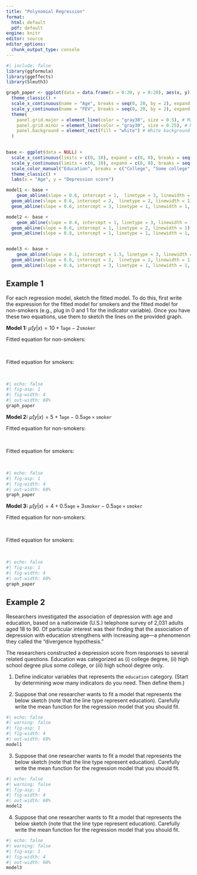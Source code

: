 ```yaml
---
title: "Polynomial Regression"
format: 
  html: default
  pdf: default
engine: knitr
editor: source
editor_options: 
  chunk_output_type: console
---
```


```r
#| include: false
library(ggformula)
library(ggeffects)
library(Sleuth3)

graph_paper <- ggplot(data = data.frame(x = 0:20, y = 0:20), aes(x, y)) +
  theme_classic() +
  scale_x_continuous(name = "Age", breaks = seq(0, 20, by = 2), expand = c(0, 0)) +
  scale_y_continuous(name = "FEV", breaks = seq(0, 20, by = 2), expand = c(0, 0)) +
  theme(  
    panel.grid.major = element_line(color = "gray30", size = 0.5), # Major grid lines
    panel.grid.minor = element_line(color = "gray30", size = 0.25), # Minor grid lines
    panel.background = element_rect(fill = "white") # White background
  )
  

base <- ggplot(data = NULL) +
  scale_x_continuous(limits = c(0, 10), expand = c(0, 0), breaks = seq(0, 10, by = 2)) +
  scale_y_continuous(limits = c(0, 10), expand = c(0, 0), breaks = seq(0, 10, by = 2)) +
  scale_color_manual("Education", breaks = c("College", "Some college", "HS")) +
  theme_classic() +
  labs(x = "Age", y = "Depression score")

model1 <- base + 
    geom_abline(slope = 0.6, intercept = 1,  linetype = 3, linewidth = 1) +
  geom_abline(slope = 0.6, intercept = 2,  linetype = 2, linewidth = 1) +
  geom_abline(slope = 0.6, intercept = 3, linetype = 1, linewidth = 1, linewidth = 1) 

model2 <- base + 
    geom_abline(slope = 0.4, intercept = 1, linetype = 3, linewidth = 1) +
  geom_abline(slope = 0.6, intercept = 1, linetype = 2, linewidth = 1) +
  geom_abline(slope = 0.8, intercept = 1, linetype = 1, linewidth = 1, linewidth = 1) 


model3 <- base + 
    geom_abline(slope = 0.1, intercept = 1.5, linetype = 3, linewidth = 1) +
  geom_abline(slope = 0.6, intercept = 2,  linetype = 2, linewidth = 1) +
  geom_abline(slope = 0.4, intercept = 3, linetype = 1, linewidth = 1, linewidth = 1) 

```


## Example 1

For each regression model, sketch the fitted model. To do this, first write the expression for the fitted model for smokers and the fitted model for non-smokers (e.g., plug in 0 and 1 for the indicator variable). Once you have these two equations, use them to sketch the lines on the provided graph.


**Model 1:** $\widehat{\mu}(y|x) = 10 +  1 \mathtt{age} -2 \mathtt{smoker}$

Fitted equation for non-smokers:

<br>

Fitted equation for smokers:

<br>

```r
#| echo: false
#| fig-asp: 1
#| fig-width: 4
#| out-width: 60%
graph_paper
```



**Model 2:** $\widehat{\mu}(y|x) = 5 +  1 \mathtt{age} -0.5 \mathtt{age \times smoker}$

Fitted equation for non-smokers:

<br>

Fitted equation for smokers:

<br>


```r
#| echo: false
#| fig-asp: 1
#| fig-width: 4
#| out-width: 60%
graph_paper
```


**Model 3:** $\widehat{\mu}(y|x) = 4  +  0.5 \mathtt{age} + 3\mathtt{smoker} -0.5 \mathtt{age \times smoker}$

Fitted equation for non-smokers:

<br>

Fitted equation for smokers:

<br>

```r
#| echo: false
#| fig-asp: 1
#| fig-width: 4
#| out-width: 60%
graph_paper
```



## Example 2


Researchers investigated the association of depression with age and education, based on a nationwide (U.S.) telephone survey of 2,031 adults aged 18 to 90. Of particular interest was their finding that the association of depression with education strengthens with increasing age---a phenomenon they called the "divergence hypothesis."

The researchers constructed a depression score from responses to several related questions. Education was categorized as (i) college degree, (ii) high school degree plus some college, or (iii) high school degree only. 


1. Define indicator variables that represents the `education` category. (Start by determining wow many indicators do you need. Then define them.)


2. Suppose that one researcher wants to fit a model that represents the below sketch (note that the line type represent education). Carefully write the mean function for the regression model that you should fit.

```r
#| echo: false
#| warning: false
#| fig-asp: 1
#| fig-width: 4
#| out-width: 60%
model1
```


3. Suppose that one researcher wants to fit a model that represents the below sketch  (note that the line type represent education). Carefully write the mean function for the regression model that you should fit.

```r
#| echo: false
#| warning: false
#| fig-asp: 1
#| fig-width: 4
#| out-width: 60%
model2
```



4. Suppose that one researcher wants to fit a model that represents the below sketch  (note that the line type represent education). Carefully write the mean function for the regression model that you should fit.

```r
#| echo: false
#| warning: false
#| fig-asp: 1
#| fig-width: 4
#| out-width: 60%
model3
```
